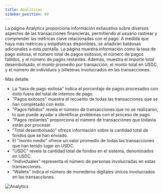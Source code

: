 ```yaml
---
title: Analíticas
sidebar_position: 60
---
```


La página Analytics proporciona información exhaustiva sobre diversos aspectos de las transacciones financieras, permitiendo al usuario rastrear y comprender las métricas clave relacionadas con el pago. A medida que haya más métricas y estadísticas disponibles, se añadirán baldosas adicionales a esta pantalla. La página muestra información como la tasa de pago exitosa, el número total de pagos exitosos, el número de pagos fallidos, y el número de pagos restantes. Además, muestra el importe total desembolsado, el monto promedio por transacción, el monto total en USDC, y el número de individuos y billeteras involucrados en las transacciones.

Más detalle:

- La "tasa de pago exitosa" indica el porcentaje de pagos procesados con éxito fuera del total de intentos de pago.
- "Pagos exitosos" muestra el recuento de todas las transacciones que se han completado con éxito.
- "Pagos fallidos" revela el número de transacciones que no se realizaron, lo que puede ayudar a identificar problemas con el proceso de pago.
- "Pagos restantes" proporciona el número de transacciones que todavía están por procesar.
- "Total desembolsado" ofrece información sobre la cantidad total de fondos que se han enviado.
- El "monto medio" ofrece un valor promedio de todas las transacciones que han tenido lugar en USDC.
- "USDC" revela la cantidad total de fondos en el sistema, denominados en USDC.
- "Individuales" representa el número de personas involucradas en estas transacciones.
- "Wallets" indica el número de monederos digitales únicos involucrados en las transacciones.

![Analytics](/assets/SDP/SDP24.png)

